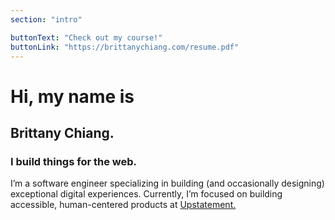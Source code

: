 ```yaml
---
section: "intro"

buttonText: "Check out my course!"
buttonLink: "https://brittanychiang.com/resume.pdf"
---
```


<h1 data-aos="fade-up" data-aos-delay="400" data-aos-duration="800">
  Hi, my name is
</h1>
<h2 data-aos="fade-up" data-aos-delay="500" data-aos-duration="800">
  Brittany Chiang.
</h2>
<h3 data-aos="fade-up" data-aos-delay="600" data-aos-duration="800">
  I build things for the web.
</h3>
<p data-aos="fade-up" data-aos-delay="700" data-aos-duration="800">
  I’m a software engineer specializing in building (and occasionally designing)
  exceptional digital experiences. Currently, I’m focused on building
  accessible, human-centered products at
  <a
    class="sectionLink"
    href="https://upstatement.com/"
    target="_blank"
    rel="noreferrer"
  >
    Upstatement.
  </a>
</p>
